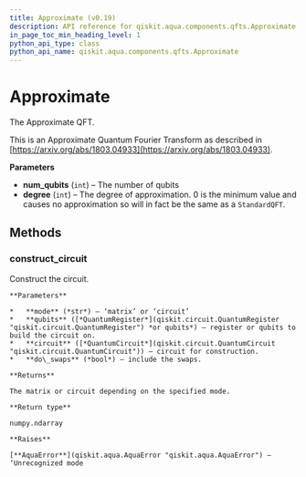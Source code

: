 ```yaml
---
title: Approximate (v0.19)
description: API reference for qiskit.aqua.components.qfts.Approximate in qiskit v0.19
in_page_toc_min_heading_level: 1
python_api_type: class
python_api_name: qiskit.aqua.components.qfts.Approximate
---
```


# Approximate

<Class id="qiskit.aqua.components.qfts.Approximate" isDedicatedPage={true} github="https://github.com/qiskit-community/qiskit-aqua/tree/stable/0.7/qiskit/aqua/components/qfts/approximate.py" signature="Approximate(num_qubits, degree=0)" modifiers="class">
  The Approximate QFT.

  This is an Approximate Quantum Fourier Transform as described in [https://arxiv.org/abs/1803.04933](https://arxiv.org/abs/1803.04933).

  **Parameters**

  *   **num\_qubits** (`int`) – The number of qubits
  *   **degree** (`int`) – The degree of approximation. 0 is the minimum value and causes no approximation so will in fact be the same as a `StandardQFT`.

  ## Methods

  <span id="approximate-construct-circuit" />

  ### construct\_circuit

  <Function id="qiskit.aqua.components.qfts.Approximate.construct_circuit" signature="Approximate.construct_circuit(mode='circuit', qubits=None, circuit=None, do_swaps=True)">
    Construct the circuit.

    **Parameters**

    *   **mode** (*str*) – ‘matrix’ or ‘circuit’
    *   **qubits** ([*QuantumRegister*](qiskit.circuit.QuantumRegister "qiskit.circuit.QuantumRegister") *or qubits*) – register or qubits to build the circuit on.
    *   **circuit** ([*QuantumCircuit*](qiskit.circuit.QuantumCircuit "qiskit.circuit.QuantumCircuit")) – circuit for construction.
    *   **do\_swaps** (*bool*) – include the swaps.

    **Returns**

    The matrix or circuit depending on the specified mode.

    **Return type**

    numpy.ndarray

    **Raises**

    [**AquaError**](qiskit.aqua.AquaError "qiskit.aqua.AquaError") – ‘Unrecognized mode
  </Function>
</Class>

